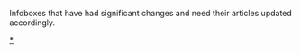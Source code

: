 Infoboxes that have had significant changes and need their articles updated accordingly.
{{categoryTOC}}
[[Category:維基百科信息框清理|*]]